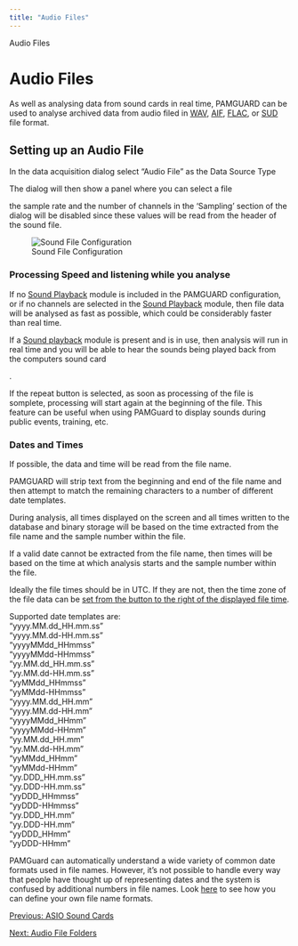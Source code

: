 ```yaml
---
title: "Audio Files"
---
```

 Audio Files  

Audio Files
===========

As well as analysing data from sound cards in real time, PAMGUARD can be used to analyse archived data from audio filed in [WAV](https://en.wikipedia.org/wiki/WAV), [AIF](https://en.wikipedia.org/wiki/Audio_Interchange_File_Format), [FLAC](https://en.wikipedia.org/wiki/FLAC), or [SUD](sudfiles.html) file format.

  

Setting up an Audio File
------------------------

In the data acquisition dialog select "Audio File" as the Data Source Type

The dialog will then show a panel where you can select a file

the sample rate and the number of channels in the 'Sampling' section of the dialog will be disabled since these values will be read from the header of the sound file.

![Sound File Configuration](images/FileConfiguration.png)

### Processing Speed and listening while you analyse

If no [Sound Playback](../../soundPlaybackHelp/docs/soundPlayback_soundPlayback.html) module is included in the PAMGUARD configuration, or if no channels are selected in the [Sound Playback](../../soundPlaybackHelp/docs/soundPlayback_soundPlayback.html) module, then file data will be analysed as fast as possible, which could be considerably faster than real time.

If a [Sound playback](../../soundPlaybackHelp/docs/soundPlayback_soundPlayback.html) module is present and is in use, then analysis will run in real time and you will be able to hear the sounds being played back from the computers sound card

.

If the repeat button is selected, as soon as processing of the file is somplete, processing will start again at the beginning of the file. This feature can be useful when using PAMGuard to display sounds during public events, training, etc.

### Dates and Times

If possible, the data and time will be read from the file name.

PAMGUARD will strip text from the beginning and end of the file name and then attempt to match the remaining characters to a number of different date templates.

During analysis, all times displayed on the screen and all times written to the database and binary storage will be based on the time extracted from the file name and the sample number within the file.

If a valid date cannot be extracted from the file name, then times will be based on the time at which analysis starts and the sample number within the file.

Ideally the file times should be in UTC. If they are not, then the time zone of the file data can be [set from the button to the right of the displayed file time](FileTimeZone.html).

Supported date templates are:  
"yyyy.MM.dd\_HH.mm.ss"  
"yyyy.MM.dd-HH.mm.ss"  
"yyyyMMdd\_HHmmss"  
"yyyyMMdd-HHmmss"  
"yy.MM.dd\_HH.mm.ss"  
"yy.MM.dd-HH.mm.ss"  
"yyMMdd\_HHmmss"  
"yyMMdd-HHmmss"  
"yyyy.MM.dd\_HH.mm"  
"yyyy.MM.dd-HH.mm"  
"yyyyMMdd\_HHmm"  
"yyyyMMdd-HHmm"  
"yy.MM.dd\_HH.mm"  
"yy.MM.dd-HH.mm"  
"yyMMdd\_HHmm"  
"yyMMdd-HHmm"  
"yy.DDD\_HH.mm.ss"  
"yy.DDD-HH.mm.ss"  
"yyDDD\_HHmmss"  
"yyDDD-HHmmss"  
"yy.DDD\_HH.mm"  
"yy.DDD-HH.mm"  
"yyDDD\_HHmm"  
"yyDDD-HHmm"

PAMGuard can automatically understand a wide variety of common date formats used in file names. However, it's not possible to handle every way that people have thought up of representing dates and the system is confused by additional numbers in file names. Look [here](FileTimeZone.html) to see how you can define your own file name formats.

  

[Previous: ASIO Sound Cards](AcquisitionAsioSoundCard.html)

[Next: Audio File Folders](AcquisitionFileFolder.html)
